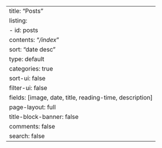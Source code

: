 
---
title: "Posts"
listing:
  - id: posts
    contents: "*/index*"
    sort: "date desc"
    type: default
    categories: true
    sort-ui: false
    filter-ui: false
    fields: [image, date, title, reading-time, description]
page-layout: full
title-block-banner: false
comments: false
search: false
---


::: {#posts}
:::